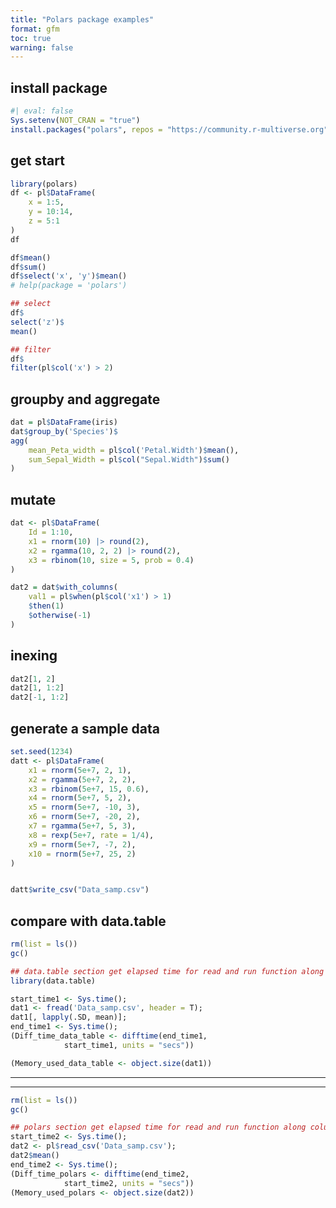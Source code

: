 ```yaml
---
title: "Polars package examples"
format: gfm
toc: true
warning: false
---
```




\newpage 



## install package 

```r
#| eval: false
Sys.setenv(NOT_CRAN = "true")
install.packages("polars", repos = "https://community.r-multiverse.org")
```



## get start

```r

library(polars)
df <- pl$DataFrame(
    x = 1:5,
    y = 10:14,
    z = 5:1
)
df
```




```r

df$mean()
df$sum()
df$select('x', 'y')$mean()
# help(package = 'polars')

## select 
df$ 
select('z')$
mean()

## filter
df$
filter(pl$col('x') > 2)
```


## groupby and aggregate


```r
dat = pl$DataFrame(iris)
dat$group_by('Species')$
agg(
    mean_Peta_width = pl$col('Petal.Width')$mean(), 
    sum_Sepal_Width = pl$col("Sepal.Width")$sum()
)
```



## mutate


```r
dat <- pl$DataFrame(
    Id = 1:10, 
    x1 = rnorm(10) |> round(2), 
    x2 = rgamma(10, 2, 2) |> round(2), 
    x3 = rbinom(10, size = 5, prob = 0.4)
)

dat2 = dat$with_columns(
    val1 = pl$when(pl$col('x1') > 1)
    $then(1)
    $otherwise(-1)
)

```


## inexing 


```r
dat2[1, 2]
dat2[1, 1:2]
dat2[-1, 1:2]
```



## generate a sample data 

```r
set.seed(1234)
datt <- pl$DataFrame(
    x1 = rnorm(5e+7, 2, 1), 
    x2 = rgamma(5e+7, 2, 2), 
    x3 = rbinom(5e+7, 15, 0.6), 
    x4 = rnorm(5e+7, 5, 2), 
    x5 = rnorm(5e+7, -10, 3), 
    x6 = rnorm(5e+7, -20, 2), 
    x7 = rgamma(5e+7, 5, 3), 
    x8 = rexp(5e+7, rate = 1/4), 
    x9 = rnorm(5e+7, -7, 2), 
    x10 = rnorm(5e+7, 25, 2)
)


datt$write_csv("Data_samp.csv")


```

## compare with data.table


```r
rm(list = ls())
gc()

## data.table section get elapsed time for read and run function along columns
library(data.table)

start_time1 <- Sys.time();
dat1 <- fread('Data_samp.csv', header = T);
dat1[, lapply(.SD, mean)];
end_time1 <- Sys.time();
(Diff_time_data_table <- difftime(end_time1, 
            start_time1, units = "secs"))

(Memory_used_data_table <- object.size(dat1))

```


***
***

```r
rm(list = ls())
gc()

## polars section get elapsed time for read and run function along columns
start_time2 <- Sys.time();
dat2 <- pl$read_csv('Data_samp.csv');
dat2$mean()
end_time2 <- Sys.time();
(Diff_time_polars <- difftime(end_time2, 
            start_time2, units = "secs"))
(Memory_used_polars <- object.size(dat2))
```